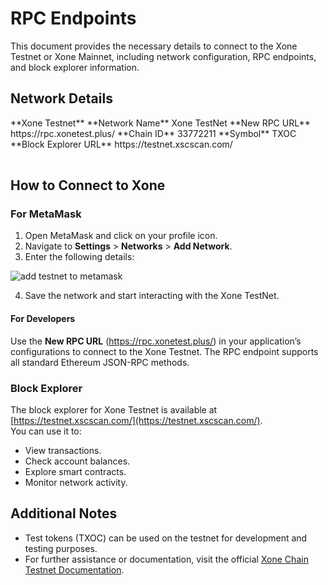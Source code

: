 
# RPC Endpoints

This document provides the necessary details to connect to the Xone Testnet or Xone Mainnet, including network configuration, RPC endpoints, and block explorer information.

## Network Details

<div className="overflow-x-auto">
<Table removeWrapper aria-label="Example static collection table" className="mt-2">
  <TableHeader>
    <TableColumn></TableColumn>
    <TableColumn>**Xone Testnet**</TableColumn>
  </TableHeader>
  <TableBody>
    <TableRow key="1">
      <TableCell>**Network Name**</TableCell>
      <TableCell>Xone TestNet</TableCell>
    </TableRow>
    <TableRow key="2">
      <TableCell>**New RPC URL**</TableCell>
      <TableCell>https://rpc.xonetest.plus/</TableCell>
    </TableRow>
    <TableRow key="3">
      <TableCell>**Chain ID**</TableCell>
      <TableCell>33772211</TableCell>
    </TableRow>
    <TableRow key="4">
      <TableCell>**Symbol**</TableCell>
      <TableCell>TXOC</TableCell>
    </TableRow>
        <TableRow key="5">
      <TableCell>**Block Explorer URL**</TableCell>
      <TableCell>https://testnet.xscscan.com/</TableCell>
    </TableRow>
  </TableBody>
</Table>
</div>

## How to Connect to Xone

### **For MetaMask**
1. Open MetaMask and click on your profile icon.
2. Navigate to **Settings** > **Networks** > **Add Network**.
3. Enter the following details:

![add testnet to metamask](public/images/metamask_testrpc.png)

4. Save the network and start interacting with the Xone TestNet.

#### **For Developers**
Use the **New RPC URL** (https://rpc.xonetest.plus/) in your application’s configurations to connect to the Xone Testnet. The RPC endpoint supports all standard Ethereum JSON-RPC methods.

### **Block Explorer**
The block explorer for Xone Testnet is available at [https://testnet.xscscan.com/](https://testnet.xscscan.com/).  
You can use it to:
- View transactions.
- Check account balances.
- Explore smart contracts.
- Monitor network activity.

## **Additional Notes**
- Test tokens (TXOC) can be used on the testnet for development and testing purposes.
- For further assistance or documentation, visit the official [Xone Chain Testnet Documentation](#).

